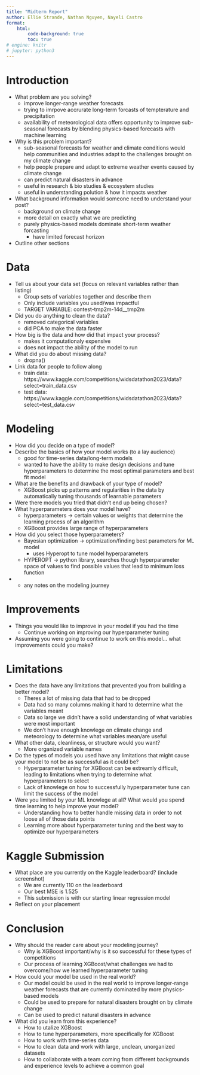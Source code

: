```yaml
---
title: "Midterm Report"
author: Ellie Strande, Nathan Nguyen, Nayeli Castro
format:
    html:
        code-background: true
        toc: true
# engine: knitr
# jupyter: python3
---
```


# Introduction
- What problem are you solving?
    - improve longer-range weather forecasts
    - trying to imrpove accrurate long-term forcasts of tempterature and precipitation
    - availability of meteorological data offers opportunity to improve sub-seasonal forecasts by blending physics-based forecasts with machine learning
- Why is this problem important? 
    - sub-seasonal forecasts for weather and climate conditions would help communities and industries adapt to the challenges brought on my climate change
    - help people prepare and adapt to extreme weather events caused by climate change
    - can predict natural disasters in advance
    - useful in research & bio studies & ecosystem studies
    - useful in understanding polution & how it impacts weather
- What background information would someone need to understand your post?
    - background on climate change
    - more detail on exactly what we are predicting
    - purely physics-based models dominate short-term weather forcasting 
        - have limited forecast horizon
- Outline other sections

# Data
- Tell us about your data set (focus on relevant variables rather than listing)
    - Group sets of variables together and describe them
    - Only include variables you used/was impactful
    - TARGET VARIABLE: contest-tmp2m-14d__tmp2m
- Did you do anything to clean the data?
    - removed categorical variables
    - did PCA to make the data faster
- How big is the data and how did that impact your process? 
    - makes it computationaly expensive
    - does not impact the ability of the model to run
- What did you do about missing data?
    -  dropna()
- Link data for people to follow along
    - train data: https://www.kaggle.com/competitions/widsdatathon2023/data?select=train_data.csv 
    - test data: https://www.kaggle.com/competitions/widsdatathon2023/data?select=test_data.csv

# Modeling
- How did you decide on a type of model?
- Describe the basics of how your model works (to a lay audience)
    - good for time-series data/long-term models
    - wanted to have the ability to make design decisions and tune hyperparameters to determine the most optimal parameters and best fit model
- What are the benefits and drawback of your type of model?
    - XGBoost picks up patterns and regularities in the data by automatically tuning thousands of learnable parameters
- Were there models you tried that didn't end up being chosen?
- What hyperparameters does your model have?
    - hyperparameters -> certain values or weights that determine the learning process of an algorithm
    - XGBoost provides large range of hyperparameters
- How did you select those hyperparameters?
    - Bayesian optimization -> optimization/finding best parameters for ML model
        - uses Hyperopt to tune model hyperparameters
    - HYPEROPT -> python library, searches though hyperparameter space of values to find possible values that lead to minimum loss function
- + any notes on the modeling journey

# Improvements
- Things you would like to improve in your model if you had the time
    - Continue working on improving our hyperparameter tuning
- Assuming you were going to continue to work on this model... what improvements could you make?

# Limitations
- Does the data have any limitations that prevented you from building a better model?
    - Theres a lot of missing data that had to be dropped
    - Data had so many columns making it hard to determine what the variables meant
    - Data so large we didn't have a solid understanding of what variables were most important
    - We don't have enough knowlege on climate change and meteorology to determine what variables mean/are useful
- What other data, cleanliness, or structure would you want?
    - More organized variable names
- Do the types of models you used have any limitations that might cause your model to not be as successful as it could be?
    - Hyperparameter tuning for XGBoost can be extreamly difficult, leading to limitations when trying to determine what hyperparameters to select
    - Lack of knowlege on how to successfully hyperparameter tune can limit the success of the model
- Were you limited by your ML knowlege at all? What would you spend time learning to help improve your model?
    - Understanding how to better handle missing data in order to not loose all of those data points
    - Learning more about hyperparameter tuning and the best way to optimize our hyperparameters

# Kaggle Submission
- What place are you currently on the Kaggle leaderboard? (include screenshot)
    - We are currently 110 on the leaderboard 
    - Our best MSE is 1.525 
    - This submission is with our starting linear regression model
- Reflect on your placement

# Conclusion
- Why should the reader care about your modeling journey?
    - Why is XGBoost important/why is it so successful for these types of competitions
    - Our process of learning XGBoost/what challenges we had to overcome/how we learned hyperparameter tuning
- How could your model be used in the real world?
    - Our model could be used in the real world to improve longer-range weather forecasts that are currently dominated by more physics-based models
    - Could be used to prepare for natural disasters brought on by climate change
    - Can be used to predict natural disasters in advance
- What did you learn from this experience?
    - How to utalize XGBoost
    - How to tune hyperparameters, more specifically for XGBoost
    - How to work with time-series data
    - How to clean data and work with large, unclean, unorganized datasets 
    - How to collaborate with a team coming from different backgrounds and experience levels to achieve a common goal

